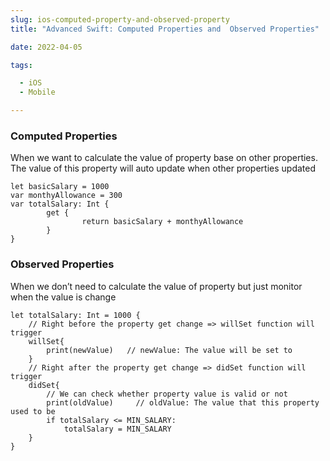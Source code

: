 ```yaml
--- 
slug: ios-computed-property-and-observed-property
title: "Advanced Swift: Computed Properties and  Observed Properties"

date: 2022-04-05

tags: 

  - iOS
  - Mobile

--- 
```



### Computed Properties
When we want to calculate the value of property base on other properties. The value of this property will auto update when other properties updated
```
let basicSalary = 1000
var monthyAllowance = 300
var totalSalary: Int {
		get {
				return basicSalary + monthyAllowance
		}
}

```


### Observed Properties
When we don’t need to calculate the value of property but just monitor when the value is change

```
let totalSalary: Int = 1000 {
	// Right before the property get change => willSet function will trigger
	willSet{
		print(newValue)   // newValue: The value will be set to
	}
	// Right after the property get change => didSet function will trigger
	didSet{
		// We can check whether property value is valid or not
		print(oldValue)		// oldValue: The value that this property used to be
		if totalSalary <= MIN_SALARY:
			totalSalary = MIN_SALARY
	}
}
```



